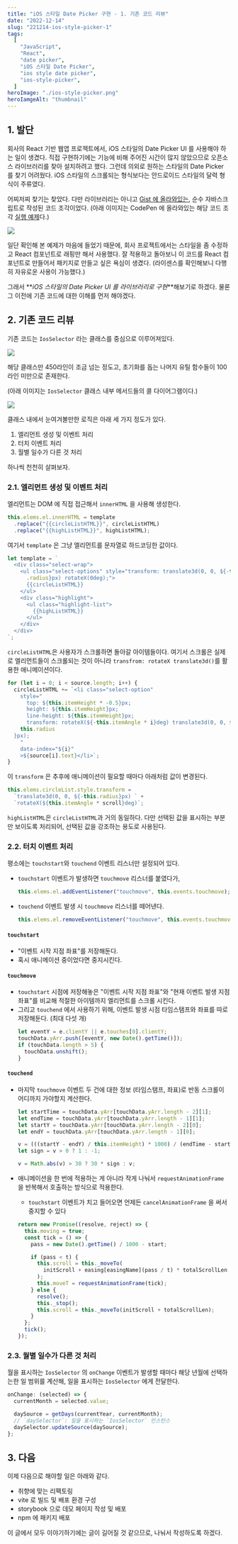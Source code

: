 ```yaml
---
title: "iOS 스타일 Date Picker 구현 - 1. 기존 코드 리뷰"
date: "2022-12-14"
slug: "221214-ios-style-picker-1"
tags:
  [
    "JavaScript",
    "React",
    "date picker",
    "iOS 스타일 Date Picker",
    "ios style date picker",
    "ios-style-picker",
  ]
heroImage: "./ios-style-picker.png"
heroIamgeAlt: "thumbnail"
---
```


## 1. 발단

회사의 React 기반 웹앱 프로젝트에서, iOS 스타일의 Date Picker UI 를 사용해야 하는 일이 생겼다. 직접 구현하기에는 기능에 비해 주어진 시간이 많지 않았으므로 오픈소스 라이브러리를 찾아 설치하려고 했다. 그런데 의외로 원하는 스타일의 Date Picker 를 찾기 어려웠다. iOS 스타일의 스크롤되는 형식보다는 안드로이드 스타일의 달력 형식이 주류였다.

어찌저찌 찾기는 찾았다. 다만 라이브러리는 아니고 [Gist 에 올라와있는](https://gist.github.com/wjpeters/876a8fe4040a2bb4b4eb28d2270620a5), 순수 자바스크립트로 작성된 코드 조각이었다. (아래 이미지는 CodePen 에 올라와있는 해당 코드 조각 [실행 예제](https://codepen.io/gnauhca/pen/JrdpZZ)다.)

![](./1.png)

일단 확인해 본 예제가 마음에 들었기 때문에, 회사 프로젝트에서는 스타일을 좀 수정하고 React 컴포넌트로 래핑만 해서 사용했다. 잘 적용하고 돌아보니 이 코드를 React 컴포넌트로 만들어서 패키지로 만들고 싶은 욕심이 생겼다. (라이센스를 확인해보니 다행히 자유로운 사용이 가능했다.)

그래서 **_iOS 스타일의 Date Picker UI 를 라이브러리로 구현_**해보기로 하겠다. 물론 그 이전에 기존 코드에 대한 이해를 먼저 해야겠다.

## 2. 기존 코드 리뷰

기존 코드는 `IosSelector` 라는 클래스를 중심으로 이루어져있다.

![](./2.png)

해당 클래스만 450라인이 조금 넘는 정도고, 초기화를 돕는 나머지 유틸 함수들이 100라인 미만으로 존재한다.

(아래 이미지는 `IosSelector` 클래스 내부 메서드들의 콜 다이어그램이다.)

![](./3.png)

클래스 내에서 눈여겨볼만한 로직은 아래 세 가지 정도가 있다.

1. 엘리먼트 생성 및 이벤트 처리
2. 터치 이벤트 처리
3. 월별 일수가 다른 것 처리

하나씩 천천히 살펴보자.

### 2.1. 엘리먼트 생성 및 이벤트 처리

엘리먼트는 DOM 에 직접 접근해서 `innerHTML` 을 사용해 생성한다.

```js
this.elems.el.innerHTML = template
  .replace("{{circleListHTML}}", circleListHTML)
  .replace("{{highListHTML}}", highListHTML);
```

여기서 `template` 은 그냥 엘리먼트를 문자열로 하드코딩한 값이다.

```js
let template = `
  <div class="select-wrap">
    <ul class="select-options" style="transform: translate3d(0, 0, ${-this
      .radius}px) rotateX(0deg);">
      {{circleListHTML}}
    </ul>
    <div class="highlight">
      <ul class="highlight-list">
        {{highListHTML}}
      </ul>
    </div>
  </div>
`;
```

`circleListHTML`은 사용자가 스크롤하면 돌아갈 아이템들이다. 여기서 스크롤은 실제로 엘리먼트들이 스크롤되는 것이 아니라 `transfrom: rotateX translate3d()`를 활용한 애니메이션이다.

```js
for (let i = 0; i < source.length; i++) {
  circleListHTML += `<li class="select-option"
    style="
      top: ${this.itemHeight * -0.5}px;
      height: ${this.itemHeight}px;
      line-height: ${this.itemHeight}px;
      transform: rotateX(${-this.itemAngle * i}deg) translate3d(0, 0, ${
    this.radius
  }px);
    "
    data-index="${i}"
    >${source[i].text}</li>`;
}
```

이 `transform` 은 추후에 애니메이션이 필요할 때마다 아래처럼 값이 변경된다.

```js
this.elems.circleList.style.transform =
  `translate3d(0, 0, ${-this.radius}px) ` +
  `rotateX(${this.itemAngle * scroll}deg)`;
```

`highListHTML`은 `circleListHTML`과 거의 동일하다. 다만 선택된 값을 표시하는 부분만 보이도록 처리되어, 선택된 값을 강조하는 용도로 사용된다.

### 2.2. 터치 이벤트 처리

평소에는 `touchstart`와 `touchend` 이벤트 리스너만 설정되어 있다.

- `touchstart` 이벤트가 발생하면 `touchmove` 리스너를 붙였다가,
  ```js
  this.elems.el.addEventListener("touchmove", this.events.touchmove);
  ```
- `touchend` 이벤트 발생 시 `touchmove` 리스너를 떼어낸다.
  ```js
  this.elems.el.removeEventListener("touchmove", this.events.touchmove);
  ```

#### `touchstart`

- "이벤트 시작 지점 좌표"를 저장해둔다.
- 혹시 애니메이션 중이었다면 중지시킨다.

#### `touchmove`

- `touchstart` 시점에 저장해놓은 "이벤트 시작 지점 좌표"와 "현재 이벤트 발생 지점 좌표"를 비교해 적절한 아이템까지 엘리먼트를 스크롤 시킨다.
- 그리고 `touchend` 에서 사용하기 위해, 이벤트 발생 시점 타임스탬프와 좌표를 따로 저장해둔다. (최대 다섯 개)
  ```js
  let eventY = e.clientY || e.touches[0].clientY;
  touchData.yArr.push([eventY, new Date().getTime()]);
  if (touchData.length > 5) {
    touchData.unshift();
  }
  ```

#### `touchend`

- 마지막 `touchmove` 이벤트 두 건에 대한 정보 (타임스탬프, 좌표)로 반동 스크롤이 어디까지 가야할지 계산한다.

  ```js
  let startTime = touchData.yArr[touchData.yArr.length - 2][1];
  let endTime = touchData.yArr[touchData.yArr.length - 1][1];
  let startY = touchData.yArr[touchData.yArr.length - 2][0];
  let endY = touchData.yArr[touchData.yArr.length - 1][0];

  v = (((startY - endY) / this.itemHeight) * 1000) / (endTime - startTime);
  let sign = v > 0 ? 1 : -1;

  v = Math.abs(v) > 30 ? 30 * sign : v;
  ```

- 애니메이션을 한 번에 적용하는 게 아니라 작게 나눠서 `requestAnimationFrame` 을 반복해서 호출하는 방식으로 적용한다.

  - `touchstart` 이벤트가 치고 들어오면 언제든 `cancelAnimationFrame` 을 써서 중지할 수 있다

  ```js
  return new Promise((resolve, reject) => {
    this.moving = true;
    const tick = () => {
      pass = new Date().getTime() / 1000 - start;

      if (pass < t) {
        this.scroll = this._moveTo(
          initScroll + easing[easingName](pass / t) * totalScrollLen
        );
        this.moveT = requestAnimationFrame(tick);
      } else {
        resolve();
        this._stop();
        this.scroll = this._moveTo(initScroll + totalScrollLen);
      }
    };
    tick();
  });
  ```

### 2.3. 월별 일수가 다른 것 처리

월을 표시하는 `IosSelector` 의 `onChange` 이벤트가 발생할 때마다 해당 년월에 선택하는한 일 범위를 계산해, 일을 표시하는 `IosSelector` 에게 전달한다.

```js
onChange: (selected) => {
  currentMonth = selected.value;

  daySource = getDays(currentYear, currentMonth);
  // `daySelector`: 일을 표시하는 `IosSelector` 인스턴스
  daySelector.updateSource(daySource);
};
```

## 3. 다음

이제 다음으로 해야할 일은 아래와 같다.

- 취향에 맞는 리팩토링
- vite 로 빌드 및 배포 환경 구성
- storybook 으로 데모 페이지 작성 및 배포
- npm 에 패키지 배포

이 글에서 모두 이야기하기에는 글이 길어질 것 같으므로, 나눠서 작성하도록 하겠다.

